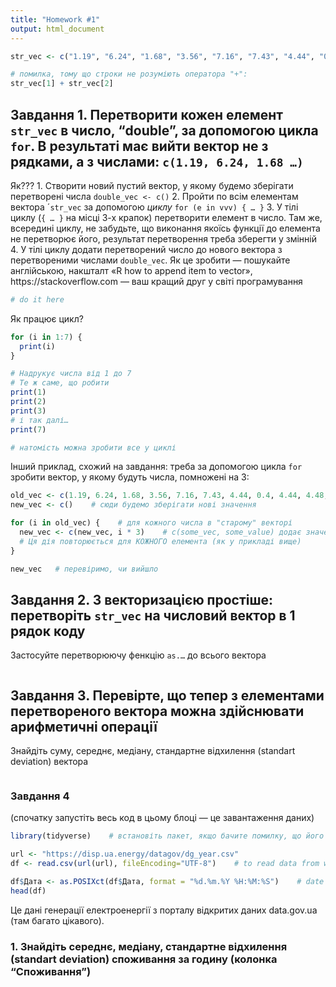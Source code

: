 ```yaml
---
title: "Homework #1"
output: html_document
---
```


```r
str_vec <- c("1.19", "6.24", "1.68", "3.56", "7.16", "7.43", "4.44", "0.4", "4.44", "4.48", "0.77", "5.2", "3.85", "2.55", "4.74", "2.48", "4.22", "4.47", "5.66", "4.67", "4.5", "8.43", "1.1", "2.66", "8.93")    # вектор із строками. це строки а не числа, тому що в лапках

# помилка, тому що строки не розуміють оператора "+":
str_vec[1] + str_vec[2]
```

## Завдання 1. Перетворити кожен елемент `str_vec` в число, "double", за допомогою цикла `for`. В результаті має вийти вектор не з рядками, а з числами: `c(1.19, 6.24, 1.68 …)`
Як???
1. Створити новий пустий вектор, у якому будемо зберігати перетворені числа `double_vec <- c()`
2. Пройти по всім елементам вектора ´`str_vec` за допомогою *циклу* `for (e in vvv) { … }`
3. У тілі циклу (`{ … }` на місці 3-х крапок) перетворити елемент в число. Там же, всередині циклу, не забудьте, що виконання якоїсь функції до елемента не перетворює його, результат перетворення треба зберегти у змінній
4. У тілі циклу додати перетворений число до нового вектора з перетвореними числами `double_vec`. Як це зробити — пошукайте англійською, накшталт «R how to append item to vector», https://stackoverflow.com — ваш кращий друг у світі програмування

```r
# do it here

```


Як працює цикл?
```r
for (i in 1:7) {
  print(i)
}

# Надрукує числа від 1 до 7
# Те ж саме, що робити
print(1)
print(2)
print(3)
# і так далі…
print(7)

# натомість можна зробити все у циклі
```
Інший приклад, схожий на завдання: треба за допомогою цикла `for` зробити вектор, у якому будуть числа, помножені на 3:
```r
old_vec <- c(1.19, 6.24, 1.68, 3.56, 7.16, 7.43, 4.44, 0.4, 4.44, 4.48, 0.77)
new_vec <- c()    # сюди будемо зберігати нові значення

for (i in old_vec) {    # для кожного числа в "старому" векторі
  new_vec <- c(new_vec, i * 3)    # c(some_vec, some_value) додає значення до вектора. З'єднуємо новий вектор з числом
  # Ця дія повторюється для КОЖНОГО елемента (як у прикладі вище)
}

new_vec   # перевіримо, чи вийшло
```


## Завдання 2. З векторизацією простіше: перетворіть `str_vec` на числовий вектор в 1 рядок коду
Застосуйте перетворюючу фенкцію `as.…` до всього вектора
```r

```

## Завдання 3. Перевірте, що тепер з елементами перетвореного вектора можна здійснювати арифметичні операції
Знайдіть суму, середнє, медіану, стандартне відхилення (standart deviation) вектора
```r

```

### Завдання 4
(спочатку запустіть весь код в цьому блоці — це завантаження даних)
```r
library(tidyverse)    # встановіть пакет, якщо бачите помилку, що його нема: install.packages("tidyverse")

url <- "https://disp.ua.energy/datagov/dg_year.csv"
df <- read.csv(url(url), fileEncoding="UTF-8")    # to read data from web 

df$Дата <- as.POSIXct(df$Дата, format = "%d.%m.%Y %H:%M:%S")    # date column as date, not as character
head(df)
```
Це дані генерації електроенергії з порталу відкритих даних data.gov.ua (там багато цікавого).

### 1. Знайдіть середнє, медіану, стандартне відхилення (standart deviation) споживання за годину (колонка "Споживання")
```r

```


